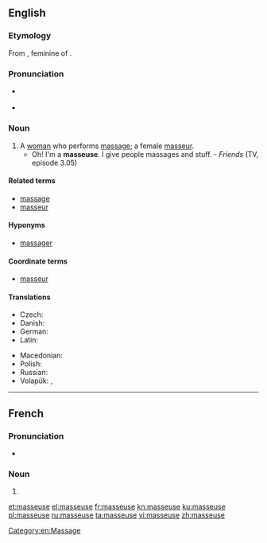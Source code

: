 {{also|Masseuse}}
==English==

===Etymology===
From {{etyl|fr}} {{term|masseuse|lang=fr}}, feminine of {{term|masseur|lang=fr}}.

===Pronunciation===
* {{a|UK}} {{IPA|/maˈsɜːz/}}
* {{a|US}} {{IPA|/məˈsuːs/|/məˈsʊz/}}

===Noun===
{{en-noun}}

# A [[woman]] who performs [[massage]]; a female [[masseur]].
#* Oh! I'm a '''masseuse'''. I give people massages and stuff. - ''Friends'' (TV, episode 3.05)

====Related terms====
* [[massage]]
* [[masseur]]

====Hyponyms====
* [[massager]]

====Coordinate terms====
* [[masseur]]

====Translations====
{{trans-top|a female masseur}}
* Czech: {{t+|cs|masérka|f}}
* Danish: {{t-|da|massøse|c}}
* German: {{t+|de|Masseurin|f}}
* Latin: {{t-|la|tractatrix|f|alt=tractātrīx}}
{{trans-mid}}
* Macedonian: {{t-|mk|масерка|f|tr=máserka}}
* Polish: {{t+|pl|masażystka|f}}
* Russian: {{t+|ru|массажистка|f|tr=massažístka|sc=Cyrl}}
* Volapük: {{qualifier|male or female}} {{t-|vo|masetan}}, {{qualifier|female}} {{t-|vo|jimasetan}}
{{trans-bottom}}

[[Category:en:Massage]]

----

==French==

===Pronunciation===
* {{IPA|/masøz/|lang=fr}}

===Noun===
{{head|fr|noun|g=f}}

# {{feminine of|masseur|lang=fr}}

[[et:masseuse]]
[[el:masseuse]]
[[fr:masseuse]]
[[kn:masseuse]]
[[ku:masseuse]]
[[pl:masseuse]]
[[ru:masseuse]]
[[ta:masseuse]]
[[vi:masseuse]]
[[zh:masseuse]]